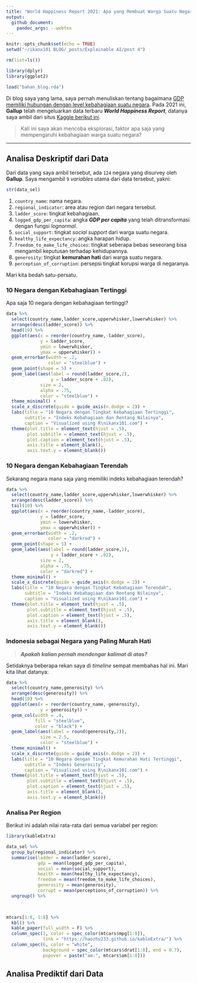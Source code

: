 ```yaml
---
title: "World Happiness Report 2021: Apa yang Membuat Warga Suatu Negara Bahagia?"
output: 
  github_document: 
    pandoc_args: --webtex
---
```


```r
knitr::opts_chunk$set(echo = TRUE)
setwd("~/ikanx101 BLOG/_posts/Explainable AI/post 4")

rm(list=ls())

library(dplyr)
library(ggplot2)

load("bahan_blog.rda")
```

Di blog saya yang lama, saya pernah menuliskan tentang bagaimana [GDP memiliki hubungan dengan level kebahagiaan suatu negara](https://passingthroughresearcher.wordpress.com/2019/11/19/infografis-kemakmuran-vs-kebahagiaan-suatu-negara/). Pada 2021 ini, __Gallup__ telah mengeluarkan data terbaru ___World Happiness Report___, datanya saya ambil dari situs [Kaggle berikut ini](https://www.kaggle.com/ajaypalsinghlo/world-happiness-report-2021).

> Kali ini saya akan mencoba eksplorasi, faktor apa saja yang mempengaruhi kebahagiaan warga suatu negara?

---

## Analisa Deskriptif dari Data
Dari data yang saya ambil tersebut, ada `124` negara yang disurvey oleh __Gallup__. Saya mengambil `9` _variables_ utama dari data tersebut, yakni:

```r
str(data_sel)
```

1. `country_name`: nama negara.
1. `regional_indicator`: area atau region dari negara tersebut.
1. `ladder_score`: tingkat kebahagiaan.
1. `logged_gdp_per_capita`: angka ___GDP per capita___ yang telah ditransformasi dengan fungsi _lognormal_.
1. `social_support`: tingkat _social support_ dari warga suatu negara.
1. `healthy_life_expectancy`: angka harapan hidup.
1. `freedom_to_make_life_choices`: tingkat seberapa bebas seseorang bisa mengambil keputusan terhadap kehidupannya. 
1. `generosity`: tingkat __kemurahan hati__ dari warga suatu negara.
1. `perception_of_corruption`: persepsi tingkat korupsi warga di negaranya.

Mari kita bedah satu-persatu.

### 10 Negara dengan Kebahagiaan Tertinggi
Apa saja 10 negara dengan kebahagiaan tertinggi?

```r
data %>% 
  select(country_name,ladder_score,upperwhisker,lowerwhisker) %>% 
  arrange(desc(ladder_score)) %>% 
  head(10) %>% 
  ggplot(aes(x = reorder(country_name,-ladder_score),
             y = ladder_score,
             ymin = lowerwhisker,
             ymax = upperwhisker)) +
  geom_errorbar(width = .2,
                color = "steelblue") +
  geom_point(shape = 5) +
  geom_label(aes(label = round(ladder_score,2),
                 y = ladder_score + .02),
             size = 2,
             alpha = .75,
             color = "steelblue") +
  theme_minimal() +
  scale_x_discrete(guide = guide_axis(n.dodge = 2)) +
  labs(title = "10 Negara dengan Tingkat Kebahagiaan Tertinggi",
       subtitle = "Indeks Kebahagiaan dan Rentang Nilainya",
       caption = "Visualized using R\nikanx101.com") +
  theme(plot.title = element_text(hjust = .5),
        plot.subtitle = element_text(hjust = .5),
        plot.caption = element_text(hjust = .5),
        axis.title = element_blank(),
        axis.text.y = element_blank())
```

### 10 Negara dengan Kebahagiaan Terendah

Sekarang negara mana saja yang memiliki indeks kebahagiaan terendah?

```r
data %>% 
  select(country_name,ladder_score,upperwhisker,lowerwhisker) %>% 
  arrange(desc(ladder_score)) %>% 
  tail(10) %>% 
  ggplot(aes(x = reorder(country_name,-ladder_score),
             y = ladder_score,
             ymin = lowerwhisker,
             ymax = upperwhisker)) +
  geom_errorbar(width = .2,
                color = "darkred") +
  geom_point(shape = 5) +
  geom_label(aes(label = round(ladder_score,2),
                 y = ladder_score + .02),
             size = 2,
             alpha = .75,
             color = "darkred") +
  theme_minimal() +
  scale_x_discrete(guide = guide_axis(n.dodge = 2)) +
  labs(title = "10 Negara dengan Tingkat Kebahagiaan Terendah",
       subtitle = "Indeks Kebahagiaan dan Rentang Nilainya",
       caption = "Visualized using R\nikanx101.com") +
  theme(plot.title = element_text(hjust = .5),
        plot.subtitle = element_text(hjust = .5),
        plot.caption = element_text(hjust = .5),
        axis.title = element_blank(),
        axis.text.y = element_blank())
```

### Indonesia sebagai Negara yang Paling Murah Hati

> ___Apakah kalian pernah mendengar kalimat di atas?___

Setidaknya beberapa rekan saya di _timeline_ sempat membahas hal ini. Mari kita lihat datanya:

```r
data %>% 
  select(country_name,generosity) %>% 
  arrange(desc(generosity)) %>% 
  head(10) %>%  
  ggplot(aes(x = reorder(country_name,-generosity),
             y = generosity)) +
  geom_col(width = .4,
           fill = "steelblue",
           color = "black") +
  geom_label(aes(label = round(generosity,2)),
             size = 2.5,
             color = "steelblue") +
  theme_minimal() +
  scale_x_discrete(guide = guide_axis(n.dodge = 2)) +
  labs(title = "10 Negara dengan Tingkat Kemurahan Hati Tertinggi",
       subtitle = "Indeks Generosity",
       caption = "Visualized using R\nikanx101.com") +
  theme(plot.title = element_text(hjust = .5),
        plot.subtitle = element_text(hjust = .5),
        plot.caption = element_text(hjust = .5),
        axis.title = element_blank(),
        axis.text.y = element_blank())
```

### Analisa Per Region
Berikut ini adalah nilai rata-rata dari semua variabel per region:

```r
library(kableExtra)

data_sel %>% 
  group_by(regional_indicator) %>% 
  summarise(ladder = mean(ladder_score),
            gdp = mean(logged_gdp_per_capita),
            social = mean(social_support),
            health = mean(healthy_life_expectancy),
            freedom = mean(freedom_to_make_life_choices),
            generosity = mean(generosity),
            corrupt = mean(perceptions_of_corruption)) %>% 
  ungroup() %>% 
  


mtcars[1:8, 1:8] %>%
  kbl() %>%
  kable_paper(full_width = F) %>%
  column_spec(2, color = spec_color(mtcars$mpg[1:8]),
              link = "https://haozhu233.github.io/kableExtra/") %>%
  column_spec(6, color = "white",
              background = spec_color(mtcars$drat[1:8], end = 0.7),
              popover = paste("am:", mtcars$am[1:8]))
```

## Analisa Prediktif dari Data





















